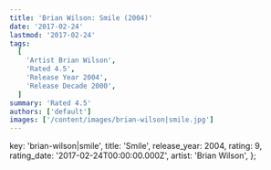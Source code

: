 ```yaml
---
title: 'Brian Wilson: Smile (2004)'
date: '2017-02-24'
lastmod: '2017-02-24'
tags:
  [
    'Artist Brian Wilson',
    'Rated 4.5',
    'Release Year 2004',
    'Release Decade 2000',
  ]
summary: 'Rated 4.5'
authors: ['default']
images: ['/content/images/brian-wilson|smile.jpg']
---
```


  key: 'brian-wilson|smile',
  title: 'Smile',
  release_year: 2004,
  rating: 9,
  rating_date: '2017-02-24T00:00:00.000Z',
  artist: 'Brian Wilson',
};

<MusicRating data={data} />
